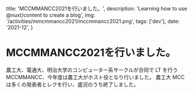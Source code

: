   title: 'MCCMMANCC2021を行いました。',
  description: 'Learning how to use @nuxt/content to create a blog',
  img: '/activities/mmcmmancc2021/mccmmancc2021.png',
  tags: ['dev'],
  date: '2021-12',
}


<Page meta={meta} isMdx>

# MCCMMANCC2021を行いました。

農工大、電通大、明治大学のコンピューター系サークルが合同で LT を行う MCCMMANCC、今年度は農工大がホスト役となり行いました。
農工大 MCC は多くの発表者とレクを行い、盛況のうち終了しました。

</Page>
